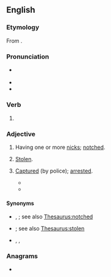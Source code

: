 ==English==

===Etymology===
From {{suffix|en|nick|ed}}.

===Pronunciation===
* {{a|UK}} {{IPA|en|/nɪkt/}}
* {{audio|en|En-au-nicked.ogg|Audio (AU)}}
* {{rhymes|en|ɪkt|s=1}}

===Verb===
{{head|en|verb form}}

# {{en-past of|nick}}

===Adjective===
{{en-adj}}

# Having one or more [[nick]]s; [[notched]].
# {{lb|en|UK|slang}} [[stolen|Stolen]].
# {{lb|en|UK|slang}} [[captured|Captured]] (by police); [[arrested]].
#* {{quote-av|en|year=1974|writer={{w|Ian Kennedy Martin}}|title=Regan|actor={{w|John Thaw}}|role=Jack Regan|passage=Get yer trousers on, you're '''nicked'''.}}
#* {{quote-book|en|year=2011|authorlink=Ben Aaronovitch|first=Ben|last=Aaronovitch|title=Rivers of London|publisher=Gollancz|year_published=2011|page=324|passage="Mr Punch," I said. "You're '''nicked'''."}}

====Synonyms====
* {{sense|having one or more nicks}} {{l|en|jagged}}, {{l|en|notchy}}; see also [[Thesaurus:notched]]
* {{sense|stolen}} {{l|en|lifted}}; see also [[Thesaurus:stolen]]
* {{sense|arrested}} {{l|en|apprehended}}, {{l|en|busted}}, {{l|en|collared}}

===Anagrams===
* {{anagrams|en|a=cdeikn|Dicken}}